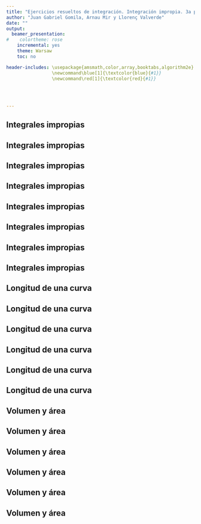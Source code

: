```yaml
---
title: "Ejercicios resueltos de integración. Integración impropia. 3a parte."
author: "Juan Gabriel Gomila, Arnau Mir y Llorenç Valverde"
date: ""
output:
  beamer_presentation:
#    colortheme: rose
    incremental: yes
    theme: Warsaw
    toc: no

header-includes: \usepackage{amsmath,color,array,booktabs,algorithm2e}
                 \newcommand\blue[1]{\textcolor{blue}{#1}}
                 \newcommand\red[1]{\textcolor{red}{#1}}
                 

                 
              
---
```



## Integrales impropias
\begin{block}{Ejercicio 1}
Estudiar la convergencia de las integrales siguientes y hallar su valor en caso de que sean convergentes:
\begin{enumerate}[a)]
\item $\displaystyle\int_4^8 \frac{x+4}{(x-8)^{\frac{1}{3}}}\, dx$.
\item $\displaystyle\int_1^\infty x^2\mathrm{e}^{-x}\, dx.$
\end{enumerate}
\end{block}

## Integrales impropias
\begin{block}{\textcolor{green}{Solución}}
\blue{
Apartado a). Se trata de una integral impropia de segunda especie con un punto singular en $x=8$.\newline\pause
Para estudiar la convergencia, apliquemos el criterio del límite comparando las funciones siguientes:\pause
$$
\frac{x+4}{(x-8)^{\frac{1}{3}}},\quad \frac{1}{(x-8)^{\frac{1}{3}}}.
$$
\pause
Como 
$$
\lim_{x\to 8}\frac{\frac{x+4}{(x-8)^{\frac{1}{3}}}}{\frac{1}{(x-8)^{\frac{1}{3}}}}=\lim_{x\to 8} x+4 = 12,
$$
las dos integrales tienen el mismo criterio, \pause es decir, una es convergente si, y sólo si, la otra lo es.
}
\end{block}

## Integrales impropias
\begin{block}{\textcolor{green}{Solución (cont.)}}
\blue{
Estudiemos la convergencia de la integral impropia:
\begin{eqnarray*}
\int_4^8 \frac{1}{(x-8)^{\frac{1}{3}}}\, dx\pause & = & \lim_{t\to 8}\int_4^t (x-8)^{-\frac{1}{3}}\, dx\pause =\lim_{t\to 8}\left[\frac{(x-8)^{-\frac{1}{3}+1}}{-\frac{1}{3}+1}\right]_4^t\pause\\ &=&\lim_{t\to 8}\left[\frac{(x-8)^{\frac{2}{3}}}{\frac{2}{3}}\right]_4^t \pause = \frac{3}{2}\lim_{t\to 8}\left((t-8)^{\frac{2}{3}}-(-4)^{\frac{2}{3}}\right)\pause\\ &=& -\frac{3\sqrt[3]{16}}{2}=-3\sqrt[3]{2}.
\end{eqnarray*}
}
\end{block}

## Integrales impropias
\begin{block}{\textcolor{green}{Solución (cont.)}}
\blue{
Como la integral impropia $\displaystyle\int_4^8 \frac{1}{(x-8)^{\frac{1}{3}}}\, dx$ es impropia, nuestra integral impropia $\displaystyle\int_4^8 \frac{x+4}{(x-8)^{\frac{1}{3}}}\, dx$ también lo será ya que hemos visto que tienen el mismo carácter. 
}
\end{block}

## Integrales impropias
\begin{block}{\textcolor{green}{Solución (cont.)}}
\blue{
Hallemos el valor de nuestra integral impropia:
\begin{eqnarray*}
&&\int_4^8 \frac{x+4}{(x-8)^{\frac{1}{3}}}\, dx = \pause\int_4^8 \frac{x-8+12}{(x-8)^{\frac{1}{3}}}\, dx\\ &=&\pause \int_4^8 \frac{x-8}{(x-8)^{\frac{1}{3}}}\, dx+\int_4^8 \frac{12}{(x-8)^{\frac{1}{3}}}\, dx\pause\\ & =& \int_4^8 (x-8)^{\frac{2}{3}}\, dx +12\int_4^8 \frac{1}{(x-8)^{\frac{1}{3}}}\, dx \pause\\ &=& \left[\frac{(x-8)^{\frac{5}{3}}}{\frac{5}{3}}\right]_4^8 +12\cdot (-3\sqrt[3]{2})\pause = \frac{3}{5}\cdot \sqrt[3]{4^5}-36\sqrt[3]{2}\pause \\ &=& \frac{3}{5}\cdot 8\sqrt[3]{2}-36\sqrt[3]{2}=-\frac{156}{5}\sqrt[3]{2}\approx `r round(-156*2^(1/3)/5,4)`.
\end{eqnarray*}
}
\end{block}

## Integrales impropias
\begin{block}{\textcolor{green}{Solución (cont.)}}
\blue{
Apartado b). Evaluaremos la integral usando la técnica de integración por partes:\pause
$$
\int_1^\infty x^2\mathrm{e}^{-x}\, dx =\lim_{t\to\infty}\int_1^t x^2\mathrm{e}^{-x}\, dx.
$$
\pause
Sean:
$$
\begin{array}{llcll}
u  &= x^2,& du &=2x\, dx,\\
dv & = \mathrm{e}^{-x}\, dx, & v&=-\mathrm{e}^{-x}.
\end{array}
$$
\pause
La integral será:
\begin{eqnarray*}
&& \lim_{t\to\infty}\left[-x^2\mathrm{e}^{-x}\right]_1^t+2 \int_1^t x\mathrm{e}^{-x}\, dx\pause \\ &=& \lim_{t\to\infty}\left(-t^2\cdot \mathrm{e}^{-t}+\mathrm{e}^{-1}+2 \int_1^t x\mathrm{e}^{-x}\, dx\right).
\end{eqnarray*}
}
\end{block}

## Integrales impropias
\begin{block}{\textcolor{green}{Solución (cont.)}}
\blue{
El límite $\displaystyle\lim_{t\to \infty} t^2\mathrm{e}^{-t}$ vale $0$ ya que aplicando la regla de Hôpital obtenemos:\pause
$$
\lim_{t\to \infty} t^2\mathrm{e}^{-t}=\lim_{t\to \infty} \frac{t^2}{\mathrm{e}^{t}}=\lim_{t\to \infty} \frac{2t}{\mathrm{e}^{t}}=\lim_{t\to \infty} \frac{2}{\mathrm{e}^{t}}=\frac{2}{\infty}=0.
$$
\pause
La integral quedará, pues:
$$
\frac{1}{\mathrm{e}}+2\lim_{t\to\infty} \int_1^t x\mathrm{e}^{-x}\, dx.
$$
\pause
Volvemos a aplicar la técnica de integración por parte a la integral que queda:\pause
$$
\begin{array}{llcll}
u  &= x,& du &=dx,\\
dv & = \mathrm{e}^{-x}\, dx, & v&=-\mathrm{e}^{-x}.
\end{array}
$$
}
\end{block}

## Integrales impropias
\begin{block}{\textcolor{green}{Solución (cont.)}}
\blue{
La integral será:
\begin{eqnarray*}
&& \frac{1}{\mathrm{e}}+2\left(\lim_{t\to\infty}\left[-x\mathrm{e}^{-x}\right]_1^t+ \int_1^t \mathrm{e}^{-x}\, dx\right)\pause \\ &=& \frac{1}{\mathrm{e}}+2\left(\frac{1}{\mathrm{e}}+\lim_{t\to\infty}[-\mathrm{e}^{-x}]_1^t\right)\pause = \frac{3}{\mathrm{e}}+2\lim_{t\to\infty}\left(-\mathrm{e}^{-t}+\frac{1}{\mathrm{e}}\right)\pause = \frac{5}{\mathrm{e}}.
\end{eqnarray*}
}
\end{block}


## Longitud de una curva
\begin{block}{Ejercicio 2}
Calcular la longitud de la curva $y=f(x)=\sqrt{x}$ desde el punto $(0,0)$ hasta el punto $(4,2)$.
\end{block}

## Longitud de una curva
\begin{block}{\textcolor{green}{Solución}}
\blue{
Hagamos un gráfico tal como hemos hecho anteriormente:\pause
\begin{center}
\includegraphics[width=8cm]{LongCurva.png}
\end{center}
}
\end{block}

## Longitud de una curva
\begin{block}{\textcolor{green}{Solución (cont.)}}
\blue{
La longitud de la curva pedida será:\pause
$$
L=\int_0^4\sqrt{1+\left(\frac{1}{2\sqrt{x}}\right)^2}\, dx =\pause \int_0^4\sqrt{1+\frac{1}{4x}}\, dx.
$$
\pause Fijarse que se trata de una integral impropia de segunda especie con una singularidad en $x=0$.\pause\newline
Para resolver la integral anterior hacemos el cambio de variable siguiente:
$$
\sqrt{1+\frac{1}{4x}}=t,\pause\ \Rightarrow x=\frac{1}{4(t^2-1)},\pause\ \Rightarrow dx=-\frac{t}{2(t^2-1)^2}\, dt.
$$
}
\end{block}

## Longitud de una curva
\begin{block}{\textcolor{green}{Solución (cont.)}}
\blue{
Los extremos de integración serán en la nueva variable $t$: \pause
\begin{description}
\item[$x=0$:] en este caso $t\to\infty$.
\item[$x=4$:] en este caso $t=\sqrt{1+\frac{1}{16}}=\sqrt{\frac{17}{16}}=\frac{\sqrt{17}}{4}$.
\end{description}
\pause
La integral a calcular en la nueva variable $t$ será:
$$
L=\int_{\infty}^{\frac{\sqrt{17}}{4}}\left(-\frac{t^2}{2(t^2-1)^2}\right)\, dt =\pause \frac{1}{2}\int_{\frac{\sqrt{17}}{4}}^\infty \frac{t^2}{(t^2-1)^2}\, dt.
$$
\pause
Se trata de una integral racional en el que el grado del numerador es menor que el grado del denominador. 
}
\end{block}


## Longitud de una curva
\begin{block}{\textcolor{green}{Solución (cont.)}}
\blue{
Por tanto, hemos de descomponer la función a integral de la forma siguiente usando que la descomposición del denominador es:
$$
(t^2 -1)^2 =(t-1)^2\cdot (t+1)^2.
$$\pause
$$
\frac{t^2}{(t^2-1)^2} =\frac{A_1}{t-1}+\frac{A_2}{(t-1)^2}+\frac{A_3}{t+1}+\frac{A_4}{(t+1)^2}.
$$\pause
Los valores $A_i$ son los siguientes:\pause
$$
A_1=\frac{1}{4},\ A_2=\frac{1}{4},\ A_3=-\frac{1}{4},\ A_4=\frac{1}{4}.
$$
}
\end{block}

## Longitud de una curva
\begin{block}{\textcolor{green}{Solución (cont.)}}
\blue{
La longitud de la curva será:
\begin{eqnarray*}
L & = & \frac{1}{2}\left[\frac{1}{4}\ln|t-1|-\frac{1}{4(t-1)}-\frac{1}{4}\ln|t+1|-\frac{1}{4(t+1)}\right]_{\frac{\sqrt{17}}{4}}^\infty\\\pause &=&
\frac{1}{8}\left[\ln\left|\frac{t-1}{t+1}\right|-\frac{2t}{t^2-1}\right]_{\frac{\sqrt{17}}{4}}^\infty\pause =-\frac{1}{8}\left(\ln\left|\frac{\frac{\sqrt{17}}{4}-1}{\frac{\sqrt{17}}{4}+1}\right|-\frac{2\cdot \frac{\sqrt{17}}{4}}{\frac{17}{16}-1}\right)\\\pause &=&
\frac{1}{8}\left(8\sqrt{17}-\ln\left(\frac{\sqrt{17}-4}{\sqrt{17}+4}\right)\right)\pause =\sqrt{17}-\frac{1}{8}\ln\left(\frac{\sqrt{17}-4}{\sqrt{17}+4}\right)\\\pause &\approx & `r round(sqrt(17)-(1/8)*log((sqrt(17)-4)/(sqrt(17)+4)),4)`.
\end{eqnarray*}
}
\end{block}

## Volumen y área
\begin{block}{Ejercicio 3}
Consideremos la región en el plano siguiente:
$$
R=\left\{(x,y)\in\mathbb{R}^2\ |\ x\geq 1,\ 0\leq y\leq \frac{1}{x}\right\}.
$$
Rotamos dicha región alrededor del eje $X$. Demostrar que el volumen de la figura obtenida es finito; sin embargo el área de la superficie obtenida es infinita. A dicha superficie se le llama \textbf{cuerno de Gabriel.}
\end{block}


## Volumen y área
\begin{block}{\textcolor{green}{Solución}}
\blue{
Hagamos un gráfico tal como hemos hecho anteriormente:\pause
\begin{center}
\includegraphics[width=8cm]{Horn.png}
\end{center}
}
\end{block}

## Volumen y área
\begin{block}{\textcolor{green}{Solución (cont.)}}
\blue{
El volumen del cuerno de Gabriel será:\pause
\begin{eqnarray*}
V&=&\pi \int_1^\infty \frac{1}{x^2}\, dx \pause = \pi\lim_{t\to\infty}\int_1^t\frac{1}{x^2}\, dx\pause = \pi\lim_{t\to\infty}\left[-\frac{1}{x}\right]_1^t\pause \\ &=& \pi \left(-\frac{1}{t}+1\right)=\pi.
\end{eqnarray*}
}
\end{block}

## Volumen y área
\begin{block}{\textcolor{green}{Solución (cont.)}}
\blue{
Para calcular el área del cuerno de Gabriel hemos de estudiar la integral impropia siguiente:
\begin{eqnarray*}
A & = &  2\pi \int_1^\infty \frac{1}{x}\cdot\sqrt{1+\frac{1}{x^2}}\, dx \pause = 2\pi \int_1^\infty \frac{1}{x}\sqrt{\frac{x^2+1}{x^2}}\, dx \pause \\ &= & 2\pi \int_1^\infty \frac{\sqrt{x^2+1}}{x^2}\, dx.
\end{eqnarray*}
\pause
Para ver que dicha integral es divergente aplicaremos el criterio del límite a las funciones:
$$
\frac{\sqrt{x^2+1}}{x^2},\quad \frac{1}{x}.
$$
}
\end{block}

## Volumen y área
\begin{block}{\textcolor{green}{Solución (cont.)}}
\blue{
El límite del cociente de las funciones anteriores vale:\pause
$$
\lim_{x\to \infty}\frac{\frac{\sqrt{x^2+1}}{x^2}}{\frac{1}{x}}=\lim_{x\to\infty}\frac{\sqrt{x^2+1}}{x}=1.
$$
\pause
Entonces las integrales impropias $\displaystyle \int_1^\infty \frac{\sqrt{x^2+1}}{x^2}\, dx$ y $\displaystyle\int_1^\infty\frac{1}{x}\, dx$ tienen es mismo carácter.\newline\pause
Estudiemos pues la convergencia de la integral impropia $\displaystyle\int_1^\infty\frac{1}{x}\, dx$:
}
\end{block}

## Volumen y área
\begin{block}{\textcolor{green}{Solución (cont.)}}
\blue{
$$
\int_1^\infty\frac{1}{x}\, dx \pause =\lim_{t\to\infty}\int_1^t\frac{1}{x}\, dx=\pause \lim_{t\to\infty}\left[\ln x\right]_1^t =\lim_{t\to\infty}\ln t=\infty.
$$
\pause
Como la integral impropia $\displaystyle\int_1^\infty\frac{1}{x}\, dx$ es divergente, la nuestra $\displaystyle \int_1^\infty \frac{\sqrt{x^2+1}}{x^2}\, dx$ también lo es\pause\ y concluimos que el cuerno de Gabriel tiene área infinita.
}
\end{block}